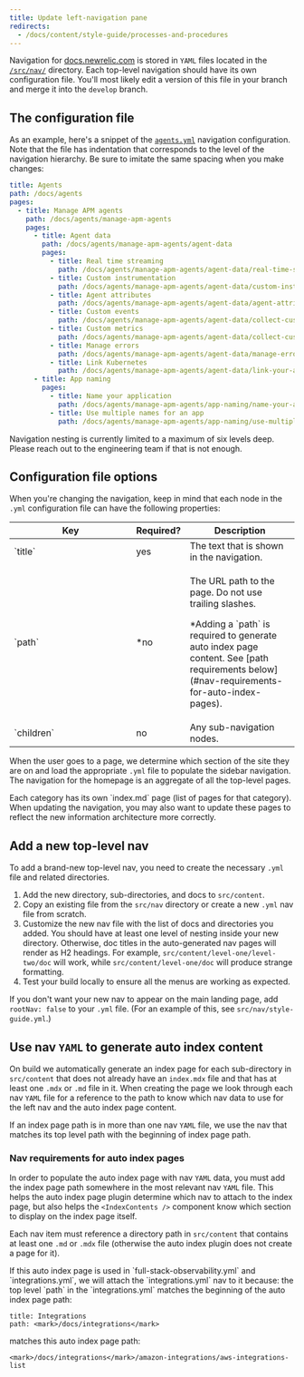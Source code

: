 ```yaml
---
title: Update left-navigation pane
redirects:
  - /docs/content/style-guide/processes-and-procedures
---
```


Navigation for [docs.newrelic.com](https://docs.newrelic.com) is stored in `YAML` files located in the [`/src/nav/`](https://github.com/newrelic/docs-website/tree/develop/src/nav) directory. Each top-level navigation should have its own configuration file. You'll most likely edit a version of this file in your branch and merge it into the `develop` branch.

## The configuration file

As an example, here's a snippet of the [`agents.yml`](https://github.com/newrelic/docs-website/tree/develop/src/nav/agents.yml) navigation configuration. Note that the file has indentation that corresponds to the level of the navigation hierarchy. Be sure to imitate the same spacing when you make changes:

```yml
title: Agents
path: /docs/agents
pages:
  - title: Manage APM agents
    path: /docs/agents/manage-apm-agents
    pages:
      - title: Agent data
        path: /docs/agents/manage-apm-agents/agent-data
        pages:
          - title: Real time streaming
            path: /docs/agents/manage-apm-agents/agent-data/real-time-streaming
          - title: Custom instrumentation
            path: /docs/agents/manage-apm-agents/agent-data/custom-instrumentation
          - title: Agent attributes
            path: /docs/agents/manage-apm-agents/agent-data/agent-attributes
          - title: Custom events
            path: /docs/agents/manage-apm-agents/agent-data/collect-custom-events
          - title: Custom metrics
            path: /docs/agents/manage-apm-agents/agent-data/collect-custom-metrics
          - title: Manage errors
            path: /docs/agents/manage-apm-agents/agent-data/manage-errors-apm-collect-ignore-or-mark-expected
          - title: Link Kubernetes
            path: /docs/agents/manage-apm-agents/agent-data/link-your-applications-kubernetes
      - title: App naming
        pages:
          - title: Name your application
            path: /docs/agents/manage-apm-agents/app-naming/name-your-application
          - title: Use multiple names for an app
            path: /docs/agents/manage-apm-agents/app-naming/use-multiple-names-app
```

<Callout variant="tip">
  Navigation nesting is currently limited to a maximum of six levels deep.
  Please reach out to the engineering team if that is not enough.
</Callout>

## Configuration file options

When you're changing the navigation, keep in mind that each node in the `.yml` configuration file can have the following properties:

<table>
  <thead>
    <tr>
      <th style="width:200px">Key</th>
      <th>Required?</th>
      <th>Description</th>
    </tr>
  </thead>
  <tbody>
    <tr>
      <td>`title`</td>
      <td>yes</td>
      <td>The text that is shown in the navigation.</td>
    </tr>
    <tr>
      <td>`path`</td>
      <td>&#42;no</td>
      <td>
        <p>The URL path to the page. Do not use trailing slashes.</p>
        <p>
          &#42;Adding a `path` is required to generate auto index page content.
          See [path requirements below](#nav-requirements-for-auto-index-pages).
        </p>
      </td>
    </tr>
    <tr>
      <td>`children`</td>
      <td>no</td>
      <td>Any sub-navigation nodes.</td>
    </tr>
  </tbody>
</table>

When the user goes to a page, we determine which section of the site they are on and load the appropriate `.yml` file to populate the sidebar navigation. The navigation for the homepage is an aggregate of all the top-level pages.

<Callout variant="tip">
  Each category has its own `index.md` page (list of pages for that category).
  When updating the navigation, you may also want to update these pages to
  reflect the new information architecture more correctly.
</Callout>

## Add a new top-level nav

To add a brand-new top-level nav, you need to create the necessary `.yml` file and related directories. 

1. Add the new directory, sub-directories, and docs to `src/content`. 
2. Copy an existing file from the `src/nav` directory or create a new `.yml` nav file from scratch. 
3. Customize the new nav file with the list of docs and directories you added.
   <Callout variant="tip">
   You should have at least one level of nesting inside your new directory. Otherwise, doc titles in the auto-generated nav pages will render as H2 headings. For example, `src/content/level-one/level-two/doc` will work, while `src/content/level-one/doc` will produce strange formatting. 
   </Callout> 
4. Test your build locally to ensure all the menus are working as expected.

If you don't want your new nav to appear on the main landing page, add `rootNav: false` to your `.yml` file. (For an example of this, see `src/nav/style-guide.yml`.)

## Use nav `YAML` to generate auto index content

On build we automatically generate an index page for each sub-directory in `src/content` that does not already have an `index.mdx` file and that has at least one `.mdx` or `.md` file in it. When creating the page we look through each nav `YAML` file for a reference to the path to know which nav data to use for the left nav and the auto index page content.

If an index page path is in more than one nav `YAML` file, we use the nav that matches its top level path with the beginning of index page path.

### Nav requirements for auto index pages

In order to populate the auto index page with nav `YAML` data, you must add the index page path somewhere in the most relevant nav `YAML` file. This helps the auto index page plugin determine which nav to attach to the index page, but also helps the `<IndexContents />` component know which section to display on the index page itself.

Each nav item must reference a directory path in `src/content` that contains at least one `.md` or `.mdx` file (otherwise the auto index plugin does not create a page for it).

<Callout variant="tip" title="Example">
  If this auto index page is used in `full-stack-observability.yml` and `integrations.yml`, we will attach the `integrations.yml` nav to it because:
  the top level `path` in the `integrations.yml` matches the beginning of the auto index page path:

```
title: Integrations
path: <mark>/docs/integrations</mark>
```

matches this auto index page path:

```
<mark>/docs/integrations</mark>/amazon-integrations/aws-integrations-list
```

</Callout>
